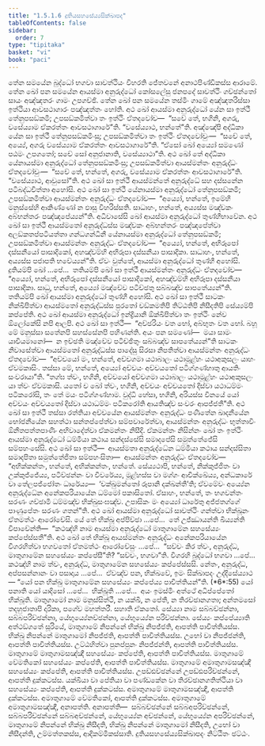 ```yaml
---
title: "1.5.1.6 දුතියසහසේය්‍යසික්ඛාපද"
tableOfContents: false
sidebar:
  order: 7
type: "tipitaka"
basket: "vi"
book: "paci"
---
```



<DynamicBreadcrumb />

<Division number="55" book="paci">

<Paragraph number="182" book="paci">
තේන සමයේන බුද්ධෝ භගවා සාවත්ථියං විහරති ජේතවනේ අනාථපිණ්ඩිකස්ස ආරාමේ. තේන ඛෝ පන සමයේන ආයස්මා අනුරුද්ධෝ කෝසලේසු ජනපදේ සාවත්ථිං ගච්ඡන්තෝ සායං අඤ්ඤතරං ගාමං උපගච්ඡි. තේන ඛෝ පන සමයේන තස්මිං ගාමේ අඤ්ඤතරිස්සා ඉත්ථියා ආවසථාගාරං පඤ්ඤත්තං හෝති. අථ ඛෝ ආයස්මා අනුරුද්ධෝ යේන සා ඉත්ථී තේනුපසඞ්කමි; උපසඞ්කමිත්වා තං ඉත්ථිං ඒතදවෝච—  “සචේ තේ, භගිනි, අගරු, වසේය්‍යාම ඒකරත්තං ආවසථාගාරේ”ති. “වසේය්‍යාථ, භන්තේ”ති. අඤ්ඤේපි අද්ධිකා යේන සා ඉත්ථී තේනුපසඞ්කමිංසු; උපසඞ්කමිත්වා තං ඉත්ථිං ඒතදවෝචුං—  “සචේ තේ, අය්‍යේ, අගරු වසේය්‍යාම ඒකරත්තං ආවසථාගාරේ”ති. “ඒසෝ ඛෝ අය්‍යෝ සමණෝ පඨමං උපගතෝ; සචේ සෝ අනුජානාති, වසේය්‍යාථා”ති. අථ ඛෝ තේ අද්ධිකා යේනායස්මා අනුරුද්ධෝ තේනුපසඞ්කමිංසු; උපසඞ්කමිත්වා ආයස්මන්තං අනුරුද්ධං ඒතදවෝචුං—  “සචේ තේ, භන්තේ, අගරු, වසේය්‍යාම ඒකරත්තං ආවසථාගාරේ”ති. “වසේය්‍යාථ, ආවුසෝ”ති.
</Paragraph>

<Paragraph number="183" book="paci">
අථ ඛෝ සා ඉත්ථී ආයස්මන්තේ අනුරුද්ධේ සහ දස්සනේන පටිබද්ධචිත්තා අහෝසි. අථ ඛෝ සා ඉත්ථී යේනායස්මා අනුරුද්ධෝ තේනුපසඞ්කමි; උපසඞ්කමිත්වා ආයස්මන්තං අනුරුද්ධං ඒතදවෝච—  “අය්‍යෝ, භන්තේ, ඉමේහි මනුස්සේහි ආකිණ්ණෝ න ඵාසු විහරිස්සති. සාධාහං, භන්තේ, අය්‍යස්ස මඤ්චකං අබ්භන්තරං පඤ්ඤපේය්‍යන්”ති. අධිවාසේසි ඛෝ ආයස්මා අනුරුද්ධෝ තුණ්හීභාවේන. අථ ඛෝ සා ඉත්ථී ආයස්මතෝ අනුරුද්ධස්ස මඤ්චකං අබ්භන්තරං පඤ්ඤපේත්වා අලඞ්කතප්පටියත්තා ගන්ධගන්ධිනී යේනායස්මා අනුරුද්ධෝ තේනුපසඞ්කමි; උපසඞ්කමිත්වා ආයස්මන්තං අනුරුද්ධං ඒතදවෝච—  “අය්‍යෝ, භන්තේ, අභිරූපෝ දස්සනීයෝ පාසාදිකෝ, අහඤ්චම්හි අභිරූපා දස්සනීයා පාසාදිකා. සාධාහං, භන්තේ, අය්‍යස්ස පජාපති භවේය්‍යන්”ති. ඒවං වුත්තේ, ආයස්මා අනුරුද්ධෝ තුණ්හී අහෝසි. දුතියම්පි ඛෝ …පේ…  තතියම්පි ඛෝ සා ඉත්ථී ආයස්මන්තං අනුරුද්ධං ඒතදවෝච—  “අය්‍යෝ, භන්තේ, අභිරූපෝ දස්සනීයෝ පාසාදිකෝ, අහඤ්චම්හි අභිරූපා දස්සනීයා පාසාදිකා. සාධු, භන්තේ, අය්‍යෝ මඤ්චේව පටිච්ඡතු සබ්බඤ්ච සාපතේය්‍යන්”ති. තතියම්පි ඛෝ ආයස්මා අනුරුද්ධෝ තුණ්හී අහෝසි. අථ ඛෝ සා ඉත්ථී සාටකං නික්ඛිපිත්වා ආයස්මතෝ අනුරුද්ධස්ස පුරතෝ චඞ්කමතිපි තිට්ඨතිපි නිසීදතිපි සේය්‍යම්පි කප්පේති. අථ ඛෝ ආයස්මා අනුරුද්ධෝ ඉන්ද්‍රියානි ඕක්ඛිපිත්වා තං ඉත්ථිං නේව ඕලෝකේසි නපි ආලපි. අථ ඛෝ සා ඉත්ථී—  “අච්ඡරියං වත භෝ, අබ්භුතං වත භෝ. බහූ මේ මනුස්සා සතේනපි සහස්සේනපි පහිණන්ති. අයං පන සමණෝ—  මයා සාමං යාචියමානෝ—  න ඉච්ඡති මඤ්චේව පටිච්ඡිතුං සබ්බඤ්ච සාපතේය්‍යන්”ති සාටකං නිවාසේත්වා ආයස්මතෝ අනුරුද්ධස්ස පාදේසු සිරසා නිපතිත්වා ආයස්මන්තං අනුරුද්ධං ඒතදවෝච—  “අච්චයෝ මං, භන්තේ, අච්චගමා යථාබාලං යථාමූළ්හං යථාඅකුසලං යාහං ඒවමකාසිං. තස්සා මේ, භන්තේ, අය්‍යෝ අච්චයං අච්චයතෝ පටිග්ගණ්හාතු ආයතිං සංවරායා”ති. “තග්ඝ ත්වං, භගිනි, අච්චයෝ අච්චගමා යථාබාලං යථාමූළ්හං යථාඅකුසලං යා ත්වං ඒවමකාසි. යතෝ ච ඛෝ ත්වං, භගිනි, අච්චයං අච්චයතෝ දිස්වා යථාධම්මං පටිකරෝසි, තං තේ මයං පටිග්ගණ්හාම. වුද්ධි හේසා, භගිනි, අරියස්ස විනයේ යෝ අච්චයං අච්චයතෝ දිස්වා යථාධම්මං පටිකරෝති ආයතිඤ්ච සංවරං ආපජ්ජතී”ති.
</Paragraph>

<Paragraph number="184" book="paci">
අථ ඛෝ සා ඉත්ථී තස්සා රත්තියා අච්චයේන ආයස්මන්තං අනුරුද්ධං පණීතේන ඛාදනීයේන භෝජනීයේන සහත්ථා සන්තප්පේත්වා සම්පවාරේත්වා, ආයස්මන්තං අනුරුද්ධං භුත්තාවිං ඕනීතපත්තපාණිං අභිවාදේත්වා ඒකමන්තං නිසීදි. ඒකමන්තං නිසින්නං ඛෝ තං ඉත්ථිං ආයස්මා අනුරුද්ධෝ ධම්මියා කථාය සන්දස්සේසි සමාදපේසි සමුත්තේජේසි සම්පහංසේසි. අථ ඛෝ සා ඉත්ථී—  ආයස්මතා අනුරුද්ධේන ධම්මියා කථාය සන්දස්සිතා සමාදපිතා සමුත්තේජිතා සම්පහංසිතා—  ආයස්මන්තං අනුරුද්ධං ඒතදවෝච—  “අභික්කන්තං, භන්තේ, අභික්කන්තං, භන්තේ. සේය්‍යථාපි, භන්තේ, නික්කුජ්ජිතං වා උක්කුජ්ජේය්‍ය, පටිච්ඡන්නං වා විවරේය්‍ය, මූළ්හස්ස වා මග්ගං ආචික්ඛේය්‍ය, අන්ධකාරේ වා තේලපජ්ජෝතං ධාරේය්‍ය—  ‘චක්ඛුමන්තෝ රූපානි දක්ඛන්තී’ති; ඒවමේවං අය්‍යේන අනුරුද්ධේන අනේකපරියායේන ධම්මෝ පකාසිතෝ. ඒසාහං, භන්තේ, තං භගවන්තං සරණං ගච්ඡාමි ධම්මඤ්ච භික්ඛුසංඝඤ්ච. උපාසිකං මං අය්‍යෝ ධාරේතු අජ්ජතග්ගේ පාණුපේතං සරණං ගතන්”ති.
</Paragraph>

<Paragraph number="185" book="paci">
අථ ඛෝ ආයස්මා අනුරුද්ධෝ සාවත්ථිං ගන්ත්වා භික්ඛූනං ඒතමත්ථං ආරෝචේසි. යේ තේ භික්ඛූ අප්පිච්ඡා …පේ…  තේ උජ්ඣායන්ති ඛිය්‍යන්ති විපාචේන්ති—  “කථඤ්හි නාම ආයස්මා අනුරුද්ධෝ මාතුගාමේන සහසේය්‍යං කප්පේස්සතී”ති.
</Paragraph>

<Paragraph number="186" book="paci">
අථ ඛෝ තේ භික්ඛූ ආයස්මන්තං අනුරුද්ධං අනේකපරියායේන විගරහිත්වා භගවතෝ ඒතමත්ථං ආරෝචේසුං …පේ…  “සච්චං කිර ත්වං, අනුරුද්ධ, මාතුගාමේන සහසේය්‍යං කප්පේසී”ති? “සච්චං, භගවා”ති. විගරහි බුද්ධෝ භගවා …පේ…  කථඤ්හි නාම ත්වං, අනුරුද්ධ, මාතුගාමේන සහසේය්‍යං කප්පේස්සසි. නේතං, අනුරුද්ධ, අප්පසන්නානං වා පසාදාය …පේ…  ඒවඤ්ච පන, භික්ඛවේ, ඉමං සික්ඛාපදං උද්දිසේය්‍යාථ—
</Paragraph>

</Division>
<Division number="56" book="paci">

<Paragraph number="187" book="paci">
<Emphasis>“යෝ පන භික්ඛු මාතුගාමේන සහසේය්‍යං කප්පේය්‍ය පාචිත්තියන්”</Emphasis>ති. (*6*:<Emphasis>55</Emphasis>)
</Paragraph>

</Division>
<Division number="57" book="paci">

<Paragraph number="188" book="paci">
<Emphasis>යෝ පනා</Emphasis>ති යෝ යාදිසෝ …පේ…  <Emphasis>භික්ඛූ</Emphasis>ති …පේ…  අයං ඉමස්මිං අත්ථේ අධිප්පේතෝ භික්ඛූති.
</Paragraph>

<Paragraph number="189" book="paci">
<Emphasis>මාතුගාමෝ</Emphasis> නාම මනුස්සිත්ථී, න යක්ඛී, න පේතී, න තිරච්ඡානගතා; අන්තමසෝ තදහුජාතාපි දාරිකා, පගේව මහත්තරී.
</Paragraph>

<Paragraph number="190" book="paci">
<Emphasis>සහා</Emphasis>ති ඒකතෝ.
</Paragraph>

<Paragraph number="191" book="paci">
<Emphasis>සේය්‍යා</Emphasis> නාම සබ්බච්ඡන්නා, සබ්බපරිච්ඡන්නා, යේභුය්‍යේනච්ඡන්නා, යේභුය්‍යේන පරිච්ඡන්නා.
</Paragraph>

<Paragraph number="192" book="paci">
<Emphasis>සේය්‍යං කප්පේය්‍යා</Emphasis>ති අත්ථඞ්ගතේ සූරියේ, මාතුගාමේ නිපන්නේ භික්ඛු නිපජ්ජති, ආපත්ති පාචිත්තියස්ස. භික්ඛු නිපන්නේ මාතුගාමෝ නිපජ්ජති, ආපත්ති පාචිත්තියස්ස. උභෝ වා නිපජ්ජන්ති, ආපත්ති පාචිත්තියස්ස. උට්ඨහිත්වා පුනප්පුනං නිපජ්ජන්ති, ආපත්ති පාචිත්තියස්ස.
</Paragraph>

</Division>
<Division number="58" book="paci">

<Paragraph number="193" book="paci">
මාතුගාමේ මාතුගාමසඤ්ඤී සහසේය්‍යං කප්පේති, ආපත්ති පාචිත්තියස්ස. මාතුගාමේ වේමතිකෝ සහසේය්‍යං කප්පේති, ආපත්ති පාචිත්තියස්ස. මාතුගාමේ අමාතුගාමසඤ්ඤී සහසේය්‍යං කප්පේති, ආපත්ති පාචිත්තියස්ස.
</Paragraph>

<Paragraph number="194" book="paci">
උපඩ්ඪච්ඡන්නේ උපඩ්ඪපරිච්ඡන්නේ, ආපත්ති දුක්කටස්ස. යක්ඛියා වා පේතියා වා පණ්ඩකේන වා තිරච්ඡානගතිත්ථියා වා සහසේය්‍යං කප්පේති, ආපත්ති දුක්කටස්ස. අමාතුගාමේ මාතුගාමසඤ්ඤී, ආපත්ති දුක්කටස්ස. අමාතුගාමේ වේමතිකෝ, ආපත්ති දුක්කටස්ස. අමාතුගාමේ අමාතුගාමසඤ්ඤී, අනාපත්ති.
</Paragraph>

</Division>
<Division number="59" book="paci">

<Paragraph number="195" book="paci">
අනාපත්ති—  සබ්බච්ඡන්නේ සබ්බඅපරිච්ඡන්නේ, සබ්බපරිච්ඡන්නේ සබ්බඅච්ඡන්නේ, යේභුය්‍යේන අච්ඡන්නේ, යේභුය්‍යේන අපරිච්ඡන්නේ, මාතුගාමේ නිපන්නේ භික්ඛු නිසීදති, භික්ඛු නිපන්නේ මාතුගාමෝ නිසීදති, උභෝ වා නිසීදන්ති, උම්මත්තකස්ස, ආදිකම්මිකස්සාති.

</Paragraph>
</Division>

<Paragraph number="196" type="center" book="paci">
දුතියසහසේය්‍යසික්ඛාපදං නිට්ඨිතං ඡට්ඨං.
</Paragraph>